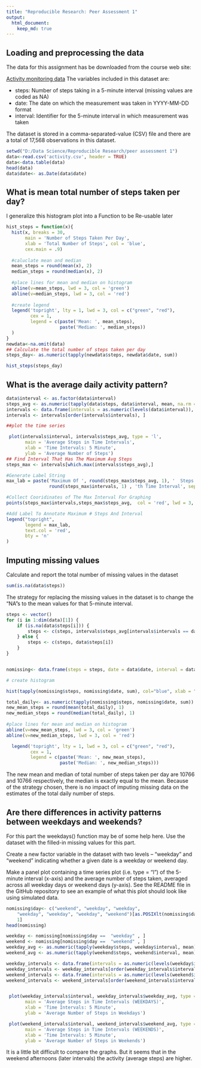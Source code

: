 ```yaml
---
title: "Reproducible Research: Peer Assessment 1"
output: 
  html_document:
    keep_md: true
---
```



## Loading and preprocessing the data

The data for this assignment has be downloaded from the course web site:
  
[Activity monitoring data](https://d396qusza40orc.cloudfront.net/repdata%2Fdata%2Factivity.zip)
The variables included in this dataset are:
  
- steps: Number of steps taking in a 5-minute interval (missing values are coded as NA)
- date: The date on which the measurement was taken in YYYY-MM-DD format
- interval: Identifier for the 5-minute interval in which measurement was taken

The dataset is stored in a comma-separated-value (CSV) file and there are a total of 17,568 observations in this dataset.

```r
setwd("D:/Data Science/Reproducible Research/peer assessment 1")
data<-read.csv('activity.csv', header = TRUE)
data<-data.table(data)
head(data)
data$date<- as.Date(data$date)
```


## What is mean total number of steps taken per day?

I generalize this histogram plot into a Function to be Re-usable later
```r
hist_steps = function(x){
  hist(x, breaks = 30, 
       main = 'Number of Steps Taken Per Day', 
       xlab = 'Total Number of Steps', col = 'blue',
       cex.main = .9)
  
  #caluclate mean and median
  mean_steps = round(mean(x), 2)
  median_steps = round(median(x), 2)
  
  #place lines for mean and median on histogram
  abline(v=mean_steps, lwd = 3, col = 'green')
  abline(v=median_steps, lwd = 3, col = 'red')
  
  #create legend
  legend('topright', lty = 1, lwd = 3, col = c("green", "red"),
         cex = 1, 
         legend = c(paste('Mean: ', mean_steps),
                    paste('Median: ', median_steps))
  )
}
newdata<-na.omit(data)
## Calculate the total number of steps taken per day
steps_day<- as.numeric(tapply(newdata$steps, newdata$date, sum))

hist_steps(steps_day)
```


## What is the average daily activity pattern?

```r
data$interval <- as.factor(data$interval)
steps_avg <- as.numeric(tapply(data$steps, data$interval, mean, na.rm = TRUE))
intervals <- data.frame(intervals = as.numeric(levels(data$interval)), steps_avg)
intervals <- intervals[order(intervals$intervals), ]

##plot the time series

 plot(intervals$interval, intervals$steps_avg, type = 'l',
       main = 'Average Steps in Time Intervals',
       xlab = 'Time Intervals: 5 Minute',
       ylab = 'Average Number of Steps')
## Find Interval That Has The Maximum Avg Steps
steps_max <- intervals[which.max(intervals$steps_avg),]

#Generate Label String
max_lab = paste('Maximum Of ', round(steps_max$steps_avg, 1), '  Steps On \n',
                round(steps_max$intervals, 1) , 'th Time Interval', sep = '')

#Collect Cooridinates of The Max Interval For Graphing
points(steps_max$intervals,steps_max$steps_avg,  col = 'red', lwd = 3, pch = 19)

#Add Label To Annotate Maximum # Steps And Interval
legend("topright",
       legend = max_lab,
       text.col = 'red',
       bty = 'n'
)

```


## Imputing missing values

Calculate and report the total number of missing values in the dataset 

```r

sum(is.na(data$steps))
```

The strategy for replacing the missing values in the dataset is to change the “NA"s to the mean values for that 5-minute interval.
```r
steps <- vector()
for (i in 1:dim(data)[1]) {
    if (is.na(data$steps[i])) {
        steps <- c(steps, intervals$steps_avg[intervals$intervals == data$interval[i]])
    } else {
        steps <- c(steps, data$steps[i])
    }
}


nomissing<- data.frame(steps = steps, date = data$date, interval = data$interval)

# create histogram

hist(tapply(nomissing$steps, nomissing$date, sum), col="blue", xlab = "Total daily steps", breaks = 20, main = "Total of steps taken per day")

total_daily<- as.numeric(tapply(nomissing$steps, nomissing$date, sum))
new_mean_steps = round(mean(total_daily), 1)
new_median_steps = round(median(total_daily), 1)
  
#place lines for mean and median on histogram
abline(v=new_mean_steps, lwd = 3, col = 'green')
abline(v=new_median_steps, lwd = 3, col = 'red')

  legend('topright', lty = 1, lwd = 3, col = c("green", "red"),
         cex = 1, 
         legend = c(paste('Mean: ', new_mean_steps),
                    paste('Median: ', new_median_steps)))
```
The new mean and median of total number of steps taken per day are 10766 and 10766 respectively, the median is exactly equal to the mean. Because of the strategy chosen, there is no impact of imputing missing data on the estimates of the total daily number of steps.



## Are there differences in activity patterns between weekdays and weekends?

For this part the weekdays() function may be of some help here. Use the dataset with the filled-in missing values for this part.

Create a new factor variable in the dataset with two levels – “weekday” and “weekend” indicating whether a given date is a weekday or weekend day.

Make a panel plot containing a time series plot (i.e. type = "l") of the 5-minute interval (x-axis) and the average number of steps taken, averaged across all weekday days or weekend days (y-axis). See the README file in the GitHub repository to see an example of what this plot should look like using simulated data.

```r
nomissing$day<- c("weekend", "weekday", "weekday", 
    "weekday", "weekday", "weekday", "weekend")[as.POSIXlt(nomissing$date)$wday + 
    1]
head(nomissing)

weekday <- nomissing[nomissing$day ==  "weekday" , ]
weekend <- nomissing[nomissing$day ==  "weekend" , ]
weekday_avg <- as.numeric(tapply(weekday$steps, weekday$interval, mean))
weekend_avg <- as.numeric(tapply(weekend$steps, weekend$interval, mean))

weekday_intervals <- data.frame(intervals = as.numeric(levels(weekday$interval)), weekday_avg)
weekday_intervals <- weekday_intervals[order(weekday_intervals$interval, decreasing = FALSE), ]
weekend_intervals <- data.frame(intervals = as.numeric(levels(weekend$interval)), weekend_avg)
weekend_intervals <- weekend_intervals[order(weekend_intervals$interval, decreasing = FALSE), ]


 plot(weekday_intervals$interval, weekday_intervals$weekday_avg, type = 'l',
       main = 'Average Steps in Time Intervals (WEEKDAYS)',
       xlab = 'Time Intervals: 5 Minute',
       ylab = 'Average Number of Steps in Weekdays')

 plot(weekend_intervals$interval, weekend_intervals$weekend_avg, type = 'l',
       main = 'Average Steps in Time Intervals (WEEKENDS)',
       xlab = 'Time Intervals: 5 Minute',
       ylab = 'Average Number of Steps in Weekends')
```
It is a little bit difficult to compare the graphs. But it seems that in the weekend afternoons (later intervals) the activity (average steps) are higher. 
